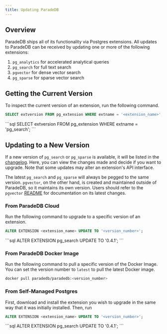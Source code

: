 ```yaml
---
title: Updating ParadeDB
---
```


## Overview

ParadeDB ships all of its functionality via Postgres extensions. All updates to ParadeDB can be
received by updating one or more of the following extensions:

1. `pg_analytics` for accelerated analytical queries
2. `pg_search` for full text search
3. `pgvector` for dense vector search
4. `pg_sparse` for sparse vector search

## Getting the Current Version

To inspect the current version of an extension, run the following command.

```sql
SELECT extversion FROM pg_extension WHERE extname = '<extension_name>';
```

<Accordion title="Example Usage">
  ```sql
  SELECT extversion FROM pg_extension WHERE extname = 'pg_search';
  ```
</Accordion>

## Updating to a New Version

If a new version of `pg_search` or `pg_sparse` is available, it will be listed in the [changelog](/changelog).
Here, you can view the changes made and decide if you want to upgrade. Note that some updates may alter an
extension's API interface.

The latest `pg_search` and `pg_sparse` will always be pegged to the same version. `pgvector`, on the other hand, is
created and maintained outside of ParadeDB, so it maintains its own version. Users should refer to the `pgvector`
[README](https://github.com/pgvector/pgvector) for documentation on its latest changes.

### From ParadeDB Cloud

Run the following command to upgrade to a specific version of an extension.

```sql
ALTER EXTENSION <extension_name> UPDATE TO '<version_number>';
```

<Accordion title="Example Usage">
  ```sql
  ALTER EXTENSION pg_search UPDATE TO '0.4.1';
  ```
</Accordion>

### From ParadeDB Docker Image

Run the following command to pull a specific version of the Docker Image. You can set the version number
to `latest` to pull the latest Docker image.

```bash
docker pull paradedb/paradedb:<version_number>
```

### From Self-Managed Postgres

First, download and install the extension you wish to upgrade in the same way that it was initially
installed. Then, run

```sql
ALTER EXTENSION <extension_name> UPDATE TO '<version_number>';
```

<Accordion title="Example Usage">
  ```sql
  ALTER EXTENSION pg_search UPDATE TO '0.4.1';
  ```
</Accordion>
